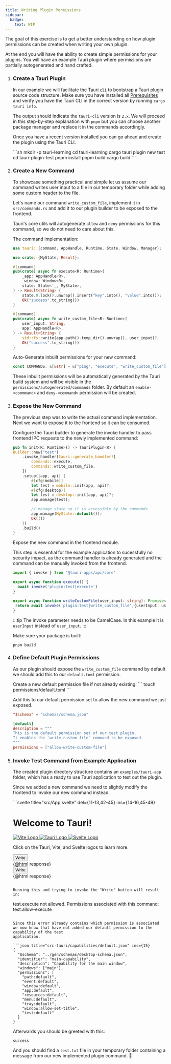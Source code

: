 ```yaml
---
title: Writing Plugin Permissions
sidebar:
  badge:
    text: WIP
---
```



The goal of this exercise is to get a better understanding on how
plugin permissions can be created when writing your own plugin.

At the end you will have the ability to create simple permissions for
your plugins.
You will have an example Tauri plugin where permissions are partially autogenerated
and hand crafted.

<Steps>

1. ### Create a Tauri Plugin

    In our example we will facilitate the Tauri [`cli`]()
    to bootstrap a Tauri plugin source code structure.
    Make sure you have installed all [Prerequisites]()
    and verify you have the Tauri CLI in the correct version
    by running `cargo tauri info`.

    The output should indicate the `tauri-cli` version is `2.x`.
    We will proceed in this step-by-step explanation with `pnpm` but you can choose another
    package manager and replace it in the commands accordingly.

    Once you have a recent version installed you can go
    ahead and create the plugin using the Tauri CLI.

    <ShowSolution>
    ```sh
    mkdir -p tauri-learning
    cd tauri-learning
    cargo tauri plugin new test
    cd tauri-plugin-test
    pnpm install
    pnpm build
    cargo build
    ```
    </ShowSolution>

2. ### Create a New Command

    To showcase something practical and simple let us assume
    our command writes user input to a file in our temporary folder while
    adding some custom header to the file.

    Let's name our command `write_custom_file`, implement it in `src/commands.rs`
    and add it to our plugin builder to be exposed to the frontend.

    Tauri's core utils will autogenerate `allow` and `deny` permissions for this
    command, so we do not need to care about this.

    <ShowSolution>

    The command implementation:

    ```rust title="src/commands.rs" ins={15-22} ins=", Manager"
    use tauri::{command, AppHandle, Runtime, State, Window, Manager};

    use crate::{MyState, Result};

    #[command]
    pub(crate) async fn execute<R: Runtime>(
        _app: AppHandle<R>,
        _window: Window<R>,
        state: State<'_, MyState>,
    ) -> Result<String> {
        state.0.lock().unwrap().insert("key".into(), "value".into());
        Ok("success".to_string())
    }

    #[command]
    pub(crate) async fn write_custom_file<R: Runtime>(
        user_input: String,
        app: AppHandle<R>,
    ) -> Result<String> {
        std::fs::write(app.path().temp_dir().unwrap(), user_input)?;
        Ok("success".to_string())
    }
   
    ```

    Auto-Generate inbuilt permissions for your new command:

    ```rust title="src/build.rs" ins="\"write_custom_file\""
    const COMMANDS: &[&str] = &["ping", "execute", "write_custom_file"];
    ```

    These inbuilt permissions will be automatically generated by the Tauri build
    system and will be visible in the `permissions/autogenerated/commands` folder.
    By default an `enable-<commmand>` and `deny-<command>` permission will
    be created.

    </ShowSolution>
3. ### Expose the New Command

    The previous step was to write the actual command implementation.
    Next we want to expose it to the frontend so it can be consumed.

    <ShowSolution>
 
    Configure the Tauri builder to generate the invoke handler to pass frontend
    IPC requests to the newly implemented command:

    ```rust title="src/lib.rs"  ins="commands::write_custom_file,"
    pub fn init<R: Runtime>() -> TauriPlugin<R> {
    Builder::new("test")
        .invoke_handler(tauri::generate_handler![
            commands::execute,
            commands::write_custom_file,
        ])
        .setup(|app, api| {
            #[cfg(mobile)]
            let test = mobile::init(app, api)?;
            #[cfg(desktop)]
            let test = desktop::init(app, api)?;
            app.manage(test);

            // manage state so it is accessible by the commands
            app.manage(MyState::default());
            Ok(())
        })
        .build()
    }
    ```

    Expose the new command in the frontend module.

    This step is essential for the example application to sucessfully
    no security impact, as the command handler is already generated
    and the command can be manually invoked from the frontend.

    ```ts title="guest-js/index.ts" ins={6-9}
    import { invoke } from '@tauri-apps/api/core'

    export async function execute() {
      await invoke('plugin:test|execute')
    }

    export async function writeCustomFile(user_input: string): Promise<string> {
     return await invoke('plugin:test|write_custom_file',{userInput: user_input});
    }
    ```

    :::tip
    The invoke parameter needs to be CamelCase. In this example it is `userInput` instead of `user_input`. 
    :::

    Make sure your package is built:

    ```
    pnpm build
    ```

    </ShowSolution>

4. ### Define Default Plugin Permissions

    As our plugin should expose the `write_custom_file` command by default
    we should add this to our `default.toml` permission.

    <ShowSolution>
    Create a new default permission file if not already existing:
    ```
    touch permissions/default.toml
    ```

    Add this to our default permission set to allow the new command
    we just exposed.

    ```toml title="permissions/default.toml"
    "$schema" = "schemas/schema.json"

    [default]
    description = """
    This is the default permission set of our test plugin.
    It enables the `write_custom_file` command to be exposed.
    """
    permissions = ["allow-write-custom-file"]
    ```
    </ShowSolution>

5. ### Invoke Test Command from Example Application
    
    The created plugin directory structure contains an `examples/tauri-app` folder,
    which has a ready to use Tauri application to test out the plugin.

    Since we added a new command we need to slightly modify the frontend to
    invoke our new command instead.

    <ShowSolution>
    ```svelte title="src/App.svelte" del={11-13,42-45} ins={14-16,45-49}
    <script>
      import Greet from './lib/Greet.svelte'
      import { execute, writeCustomFile } from 'tauri-plugin-test-api'

      let response = ''

      function updateResponse(returnValue) {
        response += `[${new Date().toLocaleTimeString()}]` + (typeof returnValue === 'string' ? returnValue : JSON.stringify(returnValue)) + '<br>'
      }

      function _execute() {
        execute().then(updateResponse).catch(updateResponse)
      }
      function _writeCustomFile() {
        writeCustomFile("HELLO FROM TAURI PLUGIN").then(updateResponse).catch(updateResponse)
      }
    </script>

    <main class="container">
      <h1>Welcome to Tauri!</h1>

      <div class="row">
        <a href="https://vitejs.dev" target="_blank">
          <img src="/vite.svg" class="logo vite" alt="Vite Logo" />
        </a>
        <a href="https://tauri.app" target="_blank">
          <img src="/tauri.svg" class="logo tauri" alt="Tauri Logo" />
        </a>
        <a href="https://svelte.dev" target="_blank">
          <img src="/svelte.svg" class="logo svelte" alt="Svelte Logo" />
        </a>
      </div>

      <p>
        Click on the Tauri, Vite, and Svelte logos to learn more.
      </p>

      <div class="row">
        <Greet />
      </div>

      <div>
        <button on:click="{_execute}">Write</button>
        <div>{@html response}</div>
      </div>
      <div>
        <button on:click="{_writeCustomFile}">Write</button>
        <div>{@html response}</div>
      </div>


    </main>

    <style>
      .logo.vite:hover {
        filter: drop-shadow(0 0 2em #747bff);
      }

      .logo.svelte:hover {
        filter: drop-shadow(0 0 2em #ff3e00);
      }
    </style>
    ```

    Running this and trying to invoke the "Write" button will result in:

    ```
    test.execute not allowed. Permissions associated with this command: test:allow-execute
    ```

    Since this error already contains which permission is associated
    we now know that have not added our default permission to the capability of the test
    application.

    ```json title="src-tauri/capabilities/default.json" ins={15}
    {
      "$schema": "../gen/schemas/desktop-schema.json",
      "identifier": "main-capability",
      "description": "Capability for the main window",
      "windows": ["main"],
      "permissions": [
        "path:default",
        "event:default",
        "window:default",
        "app:default",
        "resources:default",
        "menu:default",
        "tray:default",
        "window:allow-set-title",
        "test:default"
      ]
    }
    ```

    Afterwards you should be greeted with this:

    ```
    success
    ```

    And you should find a `test.txt` file in your temporary folder containing a message
    from our new implemented plugin command. 
    🥳

    </ShowSolution>

 </Steps>   
